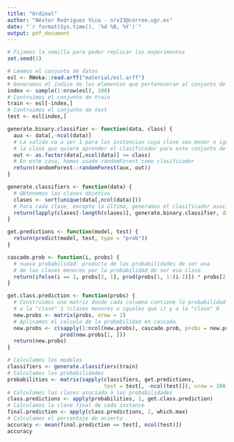 ```yaml
---
title: "Ordinal"
author: "Néstor Rodriguez Vico - nrv23@correo.ugr.es"
date: "`r format(Sys.time(), '%d %B, %Y')`"
output: pdf_document
---
```


```r
# Fijamos la semilla para poder replicar los experimentos
set.seed(1)

# Leemos el conjunto de datos
esl <- RWeka::read.arff("material/esl.arff")
# Generamos el indice de los elementos que perteneceran al conjunto de test
index <- sample(1:nrow(esl), 100)
# Contruimos el conjunto de train
train <- esl[-index,]
# Contruimos el conjunto de test
test <- esl[index,]

generate.binary.classifier <- function(data, class) {
  aux <- data[,-ncol(data)]
  # La salida va a ser 1 para las instancias cuya clase sea menor o igual que 
  # la clase que quiere aprender el clasificador para este conjunto de datos
  out <- as.factor(data[,ncol(data)] <= class)
  # En este caso, hemos usado randomForest como clasificador
  return(randomForest::randomForest(aux, out))
}

generate.classifiers <- function(data) {
  # Obtenemos las clases objetivo
  clases <- sort(unique(data[,ncol(data)]))
  # Para cada clase, excepto la última, generamos el clasificador asociado
  return(lapply(clases[-length(clases)], generate.binary.classifier, data = data))
}

get.predictions <- function(model, test) {
  return(predict(model, test, type = "prob"))
}

cascade.prob <- function(i, probs) {
  # nueva probabilidad: producto de las probabilidades de ser una
  # de las clases menores por la probabilidad de ser esa clase.
  return(ifelse(i == 1, probs[2, 1], prod(probs[1, 1:(i-1)]) * probs[2, i]))
}

get.class.prediction <- function(probs) {
  # Construimos una matriz donde cada columna contiene la probabilidad de pertenecer
  # a la "clase" 1 (clases menores o iguales que i) y a la "clase" 0
  new.probs <- matrix(probs, nrow = 2)
  # Aplicamos el calculo de la probabilidad en cascada
  new.probs <- c(sapply(1:ncol(new.probs), cascade.prob, probs = new.probs), 
                 prod(new.probs[1, ]))
  return(new.probs)
}

# Calculamos los modelos
classifiers <- generate.classifiers(train)
# Calculamos las probabilidades
probabilities <- matrix(sapply(classifiers, get.predictions, 
                               test = test[, -ncol(test)]), nrow = 100)
# Calculamos las clases asociada a las probabilidades
class.predictions <- apply(probabilities, 1, get.class.prediction)
# Calculamos la clase final de cada instance
final.prediction <- apply(class.predictions, 2, which.max)
# Calculamos el porcentaje de acierto
accuracy <- mean(final.prediction == test[, ncol(test)])
accuracy
```